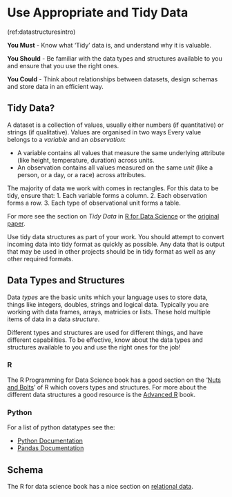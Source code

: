 # Use Appropriate and Tidy Data {#data_structure}

(ref:datastructuresintro)

**You Must** - Know what 'Tidy' data is, and understand why it is valuable.

**You Should** - Be familiar with the data types and structures available to you and ensure that you use the right ones.

**You Could** - Think about relationships between datasets, design schemas and store data in an efficient way.


## Tidy Data?
A dataset is a collection of values, usually either numbers (if quantitative) or strings (if qualitative). Values are organised in two ways Every value belongs to a *variable* and an *observation*:

* A variable contains all values that measure the same underlying attribute (like height, temperature, duration) across units.
* An observation contains all values measured on the same *unit* (like a person, or a day, or a race) across attributes.

The majority of data we work with comes in rectangles. For this data to be tidy, ensure that:
1. Each variable forms a column.
2. Each observation forms a row.
3. Each type of observational unit forms a table.

For more see the section on *Tidy Data* in [R for Data Science](https://r4ds.had.co.nz/tidy-data.html) or the [original paper](http://vita.had.co.nz/papers/tidy-data.pdf).

Use tidy data structures as part of your work. You should attempt to convert incoming data into tidy format as quickly as possible.
Any data that is output that may be used in other projects should be in tidy format as well as any other required formats.

## Data Types and Structures
Data *types* are the basic units which your language uses to store data, things like integers, doubles, strings and logical data. Typically you are working with data frames, arrays, matricies or lists. These hold multiple items of data in a data *structure*.

Different types and structures are used for different things, and have different capabilities. To be effective, know about the data types and structures available to you and use the right ones for the job!

### R
The R Programming for Data Science book has a good section on the '[Nuts and Bolts](https://bookdown.org/rdpeng/rprogdatascience/r-nuts-and-bolts.html#r-objects)' of R which covers types and structures.
For more about the different data structures a good resource is the [Advanced R ](http://adv-r.had.co.nz/Data-structures.html) book.

### Python
For a list of python datatypes see the:

* [Python Documentation](https://docs.python.org/3/library/datatypes.html)
* [Pandas Documentation](https://pandas.pydata.org/pandas-docs/stable/getting_started/dsintro.html)

## Schema
The R for data science book has a nice section on [relational data](https://r4ds.had.co.nz/relational-data.html).

